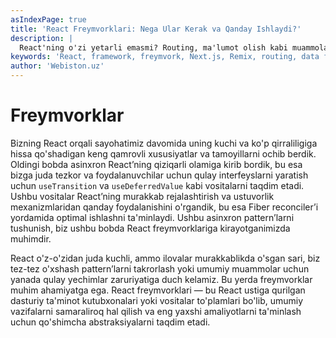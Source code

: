 ```yaml
---
asIndexPage: true
title: 'React Freymvorklari: Nega Ular Kerak va Qanday Ishlaydi?'
description: |
  React'ning o'zi yetarli emasmi? Routing, ma'lumot olish kabi muammolarni hal qiluvchi React freymvorklari olamiga sayohat. Next.js va Remix'ni o'rganamiz.
keywords: 'React, framework, freymvork, Next.js, Remix, routing, data fetching, SSR, server-side rendering, webiston'
author: 'Webiston.uz'
---
```


# Freymvorklar

Bizning React orqali sayohatimiz davomida uning kuchi va ko'p qirraliligiga hissa qo'shadigan keng qamrovli xususiyatlar va tamoyillarni ochib berdik. Oldingi bobda asinxron React’ning qiziqarli olamiga kirib bordik, bu esa bizga juda tezkor va foydalanuvchilar uchun qulay interfeyslarni yaratish uchun `useTransition` va `useDeferredValue` kabi vositalarni taqdim etadi. Ushbu vositalar React’ning murakkab rejalashtirish va ustuvorlik mexanizmlaridan qanday foydalanishini o'rgandik, bu esa Fiber reconciler’i yordamida optimal ishlashni ta'minlaydi. Ushbu asinxron pattern’larni tushunish, biz ushbu bobda React freymvorklariga kirayotganimizda muhimdir.

React o'z-o'zidan juda kuchli, ammo ilovalar murakkablikda o'sgan sari, biz tez-tez o'xshash pattern’larni takrorlash yoki umumiy muammolar uchun yanada qulay yechimlar zaruriyatiga duch kelamiz. Bu yerda freymvorklar muhim ahamiyatga ega. React freymvorklari — bu React ustiga qurilgan dasturiy ta'minot kutubxonalari yoki vositalar to'plamlari bo'lib, umumiy vazifalarni samaraliroq hal qilish va eng yaxshi amaliyotlarni ta'minlash uchun qo'shimcha abstraksiyalarni taqdim etadi.
